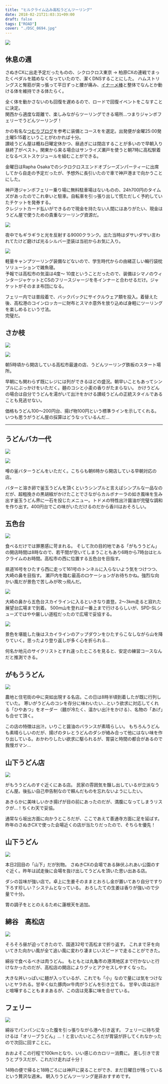 ---
title: "ヒルクライム込み高松うどんツーリング"
date: 2018-02-21T21:03:31+09:00
draft: false
tags: ["ROAD"]
cover: "./DSC_0694.jpg"
---

![ ](./DSC_0694.jpg)

## 休息の週

さぬきCXに出走予定だったものの、シクロクロス東京 → 柏原CXの連戦でまったくペダルを踏めなくなっていたので、潔くDNSすることにした。
ハムストリングスと臀筋が突っ張って平日ずっと腰が痛み、[イナーメ棒](http://amzn.to/2CA76ml)と整体でなんとか動ける体を維持できる体たらく。

全く体を動かさないのも回復を遅めるので、ロードで回復イベントをこなすことに決定。\
関西から適度な距離で、楽しみながらツーリングできる場所…つまりジャンボフェリーでうどんツーリング！

かの有名な[つむりブログ](http://tsumuri5.com/blog-entry-476.html)を参考に装備とコースをを選定。出発便が金曜25:00発土曜5:15着ということがわかれば十分。\
讃岐うどん屋は概ね日曜定休かつ、昼過ぎには閉店することが多いので早朝入り昼終了がベスト。関東から来る場合はサンライズ瀬戸を使うと朝7時に高松駅着となるベストスケジュールを組むことができる。

金曜日はRapha Osakaでのシクロクロスエンドオブシーズンパーティーに出席してから自走の予定だったが、予想外に長引いたので車で神戸港まで向かうことにした。

神戸港ジャンボフェリー乗り場に無料駐車場はないものの、24h700円のタイムズがあったのでこれ幸いと駐車。自転車を引っ張り出して慌ただしく予約していたチケットを発券する。\
クレジットカード払いができるので現金を持たない人間にはありがたい、現金はうどん屋で使うための貴重なツーリング資源だ。

![ ](./DSC_0689.jpg)

夜中でもギラギラと光を反射する9000クランク。出た当時はダサいダサい言われてたけど磨けば光るシルバー塗装は当初からお気に入り。

![ ](./DSC_0691.jpg)

軽量キャンプツーリング装備などないので、学生時代からの由緒正しい輪行袋枕ソリューションで雑魚寝。\
予報では高松市の気温は4度～ 10度ということだったので、装備はシマノのウィンタージャケットとCSのフリースジャージを冬インナーと合わせるだけ。ジャケットがそのまま布団になる。

フェリー内では普段着で、バックパックにサイクルウェア類を投入。着替えた後、高松港のコインロッカーに財布とスマホ意外を放り込めば身軽にツーリングを楽しめるという寸法。\
完璧だ。

## さか枝

![ ](./DSC_0692.jpg)

![ ](./DSC_0693.jpg)

朝5時頃から開店している高松市最速の店、うどんツーリング鉄板のスタート場所。

早朝にも関わらず既にレジには列ができるほどの盛況。朝早いこともあってシンプルにぶっかけをいただく。麺のコシと小麦の香りがたまらない。
かけうどんの場合は自分でうどんを湯がいて出汁をかける讃岐うどんの正統スタイルであることも見逃せない。

価格もうどん100〜200円台、揚げ物100円という標準ラインを示してくれる。いつも思うがうどん屋の採算はどうなっているんだ…

<LinkCard url="https://goo.gl/maps/gzn6UYrMdBPotSyP7" />

---

## うどんバカ一代

![ ](./DSC_0695.jpg)

![ ](./DSC_0694.jpg)

噂の釜バターうどんをいただく。こちらも朝6時から開店している早朝対応の店。

バターと溶き卵で釜玉うどんを頂くというシンプルと言えばシンプルな一品なのだが、超粗挽きの黒胡椒がかけたことでさながらカルボナーラの如き風味を生み出す釜玉うどん界に一石を投じたメニュー。トドメの特性出汁醤油が完璧な調和を作り出す。400円台でこの味がいただけるのだから香川はおそろしい。

<LinkCard url="https://g.page/udonbakaichidai?share" />

## 五色台

![ ](./DSC_0696.jpg)

食べるだけでは罪悪感に苛まれる。
そして次の目的地である「がもううどん」の開店時間は8時なので、若干間が空いてしまうこともあり6時から7時台はヒルクライムのお時間。高松市の西に位置する五色台を目指す。

県道16号をひたすら西に走って161号のトンネルに入らないよう気をつけつつ、大崎の鼻を目指す。
瀬戸内を臨む最高のロケーションがお待ちかね。強烈な向かい風だが景色で苦しみが吹っ飛んだ。

![ ](./DSC_0697.jpg)

大崎の鼻から五色台スカイラインに入るといきなり直登。2〜3km走ると寂れた展望台広場まで到着。
500m山を登れば一番上まで行けるらしいが、SPD-SLシューズではやや厳しい道程だったので広場で妥協する。

![ ](./DSC_0699.jpg)

景色を堪能した後はスカイラインのアップダウンをひたすらこなしながら山を降りていく。思ったより登り返しが多く心を折られる…

何名か地元のサイクリストとすれ違ったところを見ると、安定の練習コースなんだと推測できる。

<LinkCard url="https://goo.gl/maps/xbNLW7ZbjCwdmxPMA" />

## がもううどん

![ ](./DSC_0700.jpg)

農地と住宅街の中に突如出現する名店。この日は8時半頃到着したが既に行列していた。
寒いがうどんのコシを存分に味わいたい…という欲求に対応してくれる「ひやあつ」をオーダー（麺が冷たく、温かい出汁をかける）、名物の「あげ」も合せて頂く。

この店の特徴は出汁。いりこと醤油のバランスが素晴らしい。
もちろんうどんも素晴らしいのだが、揚げのタレとうどんのダシが絡み合って他にはない味を作り出している。おかわりしたい欲求に駆られるが、胃袋と時間の都合があるので我慢ガマン…

<LinkCard url="https://goo.gl/maps/3Qe36zRcXXcJsNF19" />

## 山下うどん店

![ ](./DSC_0701.jpg)

がもううどんのすぐ近くにある店。
民家の雰囲気を醸し出しているが立派なうどん屋。後払い自己申告制なので頼んだものを忘れないようにしたい。

あきらかに美味しいかき揚げが目の前にあったのだが、満腹になってしまうリスクが…！ちくわ天で妥協。

通常なら坂出方面に向かうところだが、ここであえて善通寺方面に足を延ばす。
昨年のさぬきCXで使った会場近くの店が当たりだったので、そちらを優先！

<LinkCard url="https://goo.gl/maps/VNWdJv7LL7kv3GPL9" />

## 山下うどん

![ ](./DSC_0702.jpg)

本日2回目の「山下」だが別物。
さぬきCXの会場である鉢伏ふれあい公園のすぐ近く。昨年は試走後に会場を抜け出してうどんを頂いた思い出ある店。

ダシの旨味が強い店で。卓上に生姜そのままとおろし金が置いてあり自分ですり下ろす珍しい？システムとなっている。
おろしたての生姜は香りが強いので少量で十分。

胃の調子をととのえるために蓮根天を追加。

<LinkCard url="https://goo.gl/maps/E37SzVm1Y3JyvxHa9" />

## 綿谷　高松店

![ ](./DSC_0703.jpg)

そろそろ昼が迫ってきたので、国道32号で高松まで折り返す。
これまで牙を向いてきた向かい風が全て追い風に変わり凄まじいスピードで走ることができた。

綿谷で食べるべきは肉うどん。
もともとは丸亀市の港湾地区まで行かないと行けなかったのだが、高松店の開店によりグッとアクセスしやすくなった。

大きな丼いっぱいに麺が入っているが、これでも「小」なので量には気をつけないとヤラれる。甘辛く似た豚肉or牛肉がうどんを引き立てる。
甘辛い具は出汁と喧嘩することもままあるが、この店は見事に味を合せている。

<LinkCard url="https://goo.gl/maps/VzsibdtEjNLpxhhF9" />

## フェリー

![ ](./DSC_0705.jpg)

綿谷でパンパンになった腹を引っ張りながら港へ引き返す。
フェリーに待ち受けるは「オリーブうどん」…！と言いたいところだが胃袋が許してくれなかったので次回に回すことに。

おおよそこの行程で100kmとなり、いい感じのカロリー消費に。
差し引きで言うとプラスだが、これだけ走れば十分！

14時の便で帰ると18時ごろには神戸に戻ることができ、まだ日曜日が残っているという贅沢な週末。
朝入りうどんツーリング是非おすすめです。

<LinkCard url="https://www.strava.com/activities/1411117008/embed/d47d0732e75a8dc95988b0cf0696cb662873aa16" />

<Amzn asin="B007A9DRH2">
